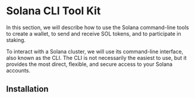 # Solana CLI Tool Kit

In this section, we will describe how to use the Solana command-line tools to create a wallet, to send and receive SOL tokens, and to participate in staking.

To interact with a Solana cluster, we will use its command-line interface, also known as the CLI. The CLI is not necessarily the easiest to use, but it provides the most direct, flexible, and secure access to your Solana accounts.

## Installation
